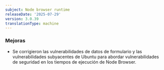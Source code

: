 ```yaml
---
subject: Node browser runtime
releaseDate: '2025-07-29'
version: 3.0.39
translationType: machine
---
```


### Mejoras

* Se corrigieron las vulnerabilidades de datos de formulario y las vulnerabilidades subyacentes de Ubuntu para abordar vulnerabilidades de seguridad en los tiempos de ejecución de Node Browser.